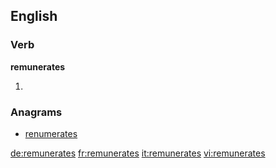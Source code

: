 ==English==

===Verb===
'''remunerates'''

# {{third-person singular of|[[remunerate]]}}

===Anagrams===
* [[renumerates#English|renumerates]]

[[de:remunerates]]
[[fr:remunerates]]
[[it:remunerates]]
[[vi:remunerates]]